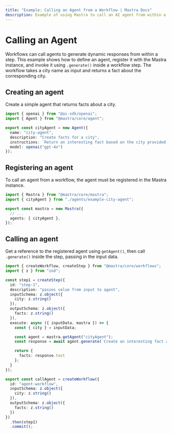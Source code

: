 ```yaml
---
title: "Example: Calling an Agent from a Workflow | Mastra Docs"
description: Example of using Mastra to call an AI agent from within a workflow step.
---
```


# Calling an Agent

Workflows can call agents to generate dynamic responses from within a step. This example shows how to define an agent, register it with the Mastra instance, and invoke it using `.generate()` inside a workflow step. The workflow takes a city name as input and returns a fact about the corresponding city.

## Creating an agent

Create a simple agent that returns facts about a city.

```typescript filename="src/mastra/agents/example-city-agent.ts" showLineNumbers copy
import { openai } from "@ai-sdk/openai";
import { Agent } from "@mastra/core/agent";

export const cityAgent = new Agent({
  name: "city-agent",
  description: "Create facts for a city",
  instructions: `Return an interesting fact based on the city provided`,
  model: openai("gpt-4o")
});
```

## Registering an agent

To call an agent from a workflow, the agent must be registered in the Mastra instance.

```typescript filename="src/mastra/index.ts" showLineNumbers copy
import { Mastra } from "@mastra/core/mastra";
import { cityAgent } from "./agents/example-city-agent";

export const mastra = new Mastra({
  // ...
  agents: { cityAgent },
});
```

## Calling an agent

Get a reference to the registered agent using `getAgent()`, then call `.generate()` inside the step, passing in the input data.

```typescript filename="src/mastra/workflows/example-call-agent.ts" showLineNumbers copy
import { createWorkflow, createStep } from "@mastra/core/workflows";
import { z } from "zod";

const step1 = createStep({
  id: "step-1",
  description: "passes value from input to agent",
  inputSchema: z.object({
    city: z.string()
  }),
  outputSchema: z.object({
    facts: z.string()
  }),
  execute: async ({ inputData, mastra }) => {
    const { city } = inputData;

    const agent = mastra.getAgent("cityAgent");
    const response = await agent.generate(`Create an interesting fact about ${city}`);

    return {
      facts: response.text
    };
  }
});

export const callAgent = createWorkflow({
  id: "agent-workflow",
  inputSchema: z.object({
    city: z.string()
  }),
  outputSchema: z.object({
    facts: z.string()
  })
})
  .then(step1)
  .commit();
```
